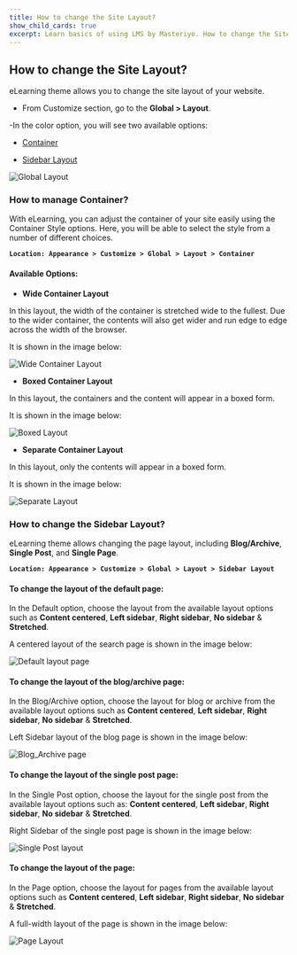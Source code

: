 ---
title: How to change the Site Layout?
show_child_cards: true
excerpt: Learn basics of using LMS by Masteriyo. How to change the Site Layout.
---

## How to change the Site Layout?

eLearning theme allows you to change the site layout of your website.

- From Customize section, go to the **Global > Layout**.

-In the color option, you will see two available options:

  - [Container](https://github.com/Masteriyo/masteriyo-docs/blob/elearning/700-elearning/400-customizer%5Bglobal%5D/300-site-layout.mdx#how-to-manage-container)
  
  - [Sidebar Layout](https://github.com/Masteriyo/masteriyo-docs/blob/elearning/700-elearning/400-customizer%5Bglobal%5D/300-site-layout.mdx#how-to-change-the-sidebar-layout)
  
![Global Layout](https://user-images.githubusercontent.com/109593521/183382659-098bceee-f46d-4a24-8481-da71c0d9523f.png)


### How to manage Container?

With eLearning, you can adjust the container of your site easily using the Container Style options. Here, you will be able to select the style from a number of different choices. 

**```Location: Appearance > Customize > Global > Layout > Container ```**

#### Available Options:

-  **Wide Container Layout**

In this layout, the width of the container is stretched wide to the fullest. Due to the wider container, the contents will also get wider and run edge to edge across the width of the browser.

It is shown in the image below:

![Wide Container Layout](https://user-images.githubusercontent.com/109593521/183383738-02b3c215-a69d-4b68-b284-f323426eacbf.png)

- **Boxed Container Layout**

In this layout, the containers and the content will appear in a boxed form.

It is shown in the image below:

![Boxed Layout](https://user-images.githubusercontent.com/109593521/183384268-629bd388-7979-4b9d-89a3-f70bcb0ef1be.png)

- **Separate Container Layout**

In this layout, only the contents will appear in a boxed form.

It is shown in the image below:

![Separate Layout](https://user-images.githubusercontent.com/109593521/183384737-872f7b12-3ca5-4e35-a542-4ce16f8bf2b2.png)


### How to change the Sidebar Layout?

eLearning theme allows changing the page layout, including **Blog/Archive**, **Single Post**, and **Single Page**.

**```Location: Appearance > Customize > Global > Layout > Sidebar Layout ```**

#### To change the layout of the default page:

In the Default option, choose the layout from the available layout options such as **Content centered**, **Left sidebar**, **Right sidebar**, **No sidebar** & **Stretched**.

A centered layout of the search page is shown in the image below:

![Default layout page](https://user-images.githubusercontent.com/109593521/183387539-5a56bfa0-7def-4826-b912-89b9f862db08.png)

#### To change the layout of the blog/archive page:

In the Blog/Archive option, choose the layout for blog or archive from the available layout options such as **Content centered**, **Left sidebar**, **Right sidebar**, **No sidebar** & **Stretched**.

Left Sidebar layout of the blog page is shown in the image below:

![Blog_Archive page](https://user-images.githubusercontent.com/109593521/183395506-d90ba245-54ab-420d-ae0b-42f9e85c9859.png)

#### To change the layout of the single post page:

In the Single Post option, choose the layout for the single post from the available layout options such as: **Content centered**, **Left sidebar**, **Right sidebar**, **No sidebar** & **Stretched**.

Right Sidebar of the single post page is shown in the image below:

![Single Post layout](https://user-images.githubusercontent.com/109593521/183396682-8610677f-4b38-49ac-9c57-60284950b812.png)


#### To change the layout of the page:

In the Page option, choose the layout for pages from the available layout options such as **Content centered**, **Left sidebar**, **Right sidebar**, **No sidebar** & **Stretched**.

A full-width layout of the page is shown in the image below:

![Page Layout](https://user-images.githubusercontent.com/109593521/183397815-75960362-bec0-4e52-b3fe-95aeb70b6676.png)




